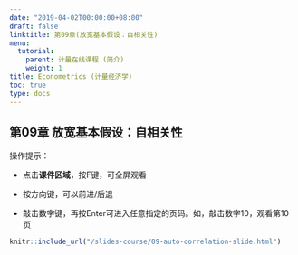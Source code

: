 ```yaml
---
date: "2019-04-02T00:00:00+08:00"
draft: false
linktitle: 第09章(放宽基本假设：自相关性)
menu:
  tutorial:
    parent: 计量在线课程 (简介)
    weight: 1
title: Econometrics (计量经济学)
toc: true
type: docs
---
```


## 第09章 放宽基本假设：自相关性

操作提示：


- 点击**课件区域**，按F键，可全屏观看

- 按方向键，可以前进/后退

- 敲击数字键，再按Enter可进入任意指定的页码。如，敲击数字10，观看第10页

```r
knitr::include_url("/slides-course/09-auto-correlation-slide.html")
```


